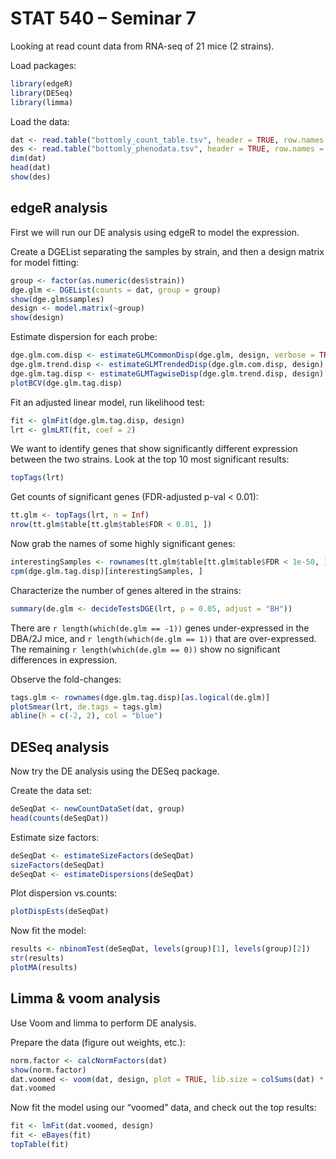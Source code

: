 STAT 540 -- Seminar 7
========================================================

Looking at read count data from RNA-seq of 21 mice (2 strains).

Load packages:
```r
library(edgeR)
library(DESeq)
library(limma)
```

Load the data:
```r
dat <- read.table("bottomly_count_table.tsv", header = TRUE, row.names = 1)
des <- read.table("bottomly_phenodata.tsv", header = TRUE, row.names = 1)
dim(dat)
head(dat)
show(des)
```

edgeR analysis
--------------
First we will run our DE analysis using edgeR to model the expression.  

Create a DGEList separating the samples by strain, and then a design matrix for model fitting:
```r
group <- factor(as.numeric(des$strain))
dge.glm <- DGEList(counts = dat, group = group)
show(dge.glm$samples)
design <- model.matrix(~group)
show(design)
```

Estimate dispersion for each probe:
```r
dge.glm.com.disp <- estimateGLMCommonDisp(dge.glm, design, verbose = TRUE)
dge.glm.trend.disp <- estimateGLMTrendedDisp(dge.glm.com.disp, design)
dge.glm.tag.disp <- estimateGLMTagwiseDisp(dge.glm.trend.disp, design)
plotBCV(dge.glm.tag.disp)
```

Fit an adjusted linear model, run likelihood test:
```r
fit <- glmFit(dge.glm.tag.disp, design)
lrt <- glmLRT(fit, coef = 2)
```

We want to identify genes that show significantly different expression between the two strains. Look at the top 10 most significant results:
```r
topTags(lrt)
```

Get counts of significant genes (FDR-adjusted p-val < 0.01):
```r
tt.glm <- topTags(lrt, n = Inf)
nrow(tt.glm$table[tt.glm$table$FDR < 0.01, ])
```

Now grab the names of some highly significant genes:
```r
interestingSamples <- rownames(tt.glm$table[tt.glm$table$FDR < 1e-50, ])
cpm(dge.glm.tag.disp)[interestingSamples, ]
```

Characterize the number of genes altered in the strains:
```r
summary(de.glm <- decideTestsDGE(lrt, p = 0.05, adjust = "BH"))
```
There are `r length(which(de.glm == -1))` genes under-expressed in the DBA/2J mice, and `r length(which(de.glm == 1))` that are over-expressed. The remaining `r length(which(de.glm == 0))` show no significant differences in expression.

Observe the fold-changes:
```r
tags.glm <- rownames(dge.glm.tag.disp)[as.logical(de.glm)]
plotSmear(lrt, de.tags = tags.glm)
abline(h = c(-2, 2), col = "blue")
```

DESeq analysis
--------------
Now try the DE analysis using the DESeq package.

Create the data set:
```r
deSeqDat <- newCountDataSet(dat, group)
head(counts(deSeqDat))
```

Estimate size factors:
```r
deSeqDat <- estimateSizeFactors(deSeqDat)
sizeFactors(deSeqDat)
deSeqDat <- estimateDispersions(deSeqDat)
```

Plot dispersion vs.counts:
```r
plotDispEsts(deSeqDat)
```

Now fit the model:
```r
results <- nbinomTest(deSeqDat, levels(group)[1], levels(group)[2])
str(results)
plotMA(results)
```

Limma & voom analysis
---------------------
Use Voom and limma to perform DE analysis.

Prepare the data (figure out weights, etc.):
```r
norm.factor <- calcNormFactors(dat)
show(norm.factor)
dat.voomed <- voom(dat, design, plot = TRUE, lib.size = colSums(dat) * norm.factor)
dat.voomed
```

Now fit the model using our "voomed" data, and check out the top results:
```r
fit <- lmFit(dat.voomed, design)
fit <- eBayes(fit)
topTable(fit)
```